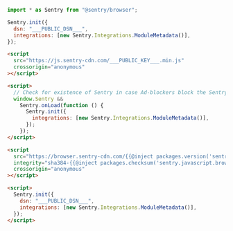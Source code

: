 ```javascript {tabTitle: ESM}
import * as Sentry from "@sentry/browser";

Sentry.init({
  dsn: "___PUBLIC_DSN___",
  integrations: [new Sentry.Integrations.ModuleMetadata()],
});
```

```html {tabTitle: Loader}
<script
  src="https://js.sentry-cdn.com/___PUBLIC_KEY___.min.js"
  crossorigin="anonymous"
></script>

<script>
  // Check for existence of Sentry in case Ad-blockers block the Sentry Loader Script
  window.Sentry &&
    Sentry.onLoad(function () {
      Sentry.init({
        integrations: [new Sentry.Integrations.ModuleMetadata()],
      });
    });
</script>
```

```html {tabTitle: CDN}
<script
  src="https://browser.sentry-cdn.com/{{@inject packages.version('sentry.javascript.browser') }}/bundle.tracing.min.js"
  integrity="sha384-{{@inject packages.checksum('sentry.javascript.browser', 'bundle.tracing.min.js', 'sha384-base64') }}"
  crossorigin="anonymous"
></script>

<script>
  Sentry.init({
    dsn: "___PUBLIC_DSN___",
    integrations: [new Sentry.Integrations.ModuleMetadata()],
  });
</script>
```
